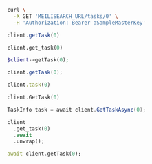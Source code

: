 <CodeGroup>

```bash cURL
curl \
  -X GET 'MEILISEARCH_URL/tasks/0' \
  -H 'Authorization: Bearer aSampleMasterKey'
```

```javascript JS
client.getTask(0)
```

```python Python
client.get_task(0)
```

```php PHP
$client->getTask(0);
```

```java Java
client.getTask(0);
```

```ruby Ruby
client.task(0)
```

```go Go
client.GetTask(0)
```

```csharp C#
TaskInfo task = await client.GetTaskAsync(0);
```

```rust Rust
client
  .get_task(0)
  .await
  .unwrap();
```

```dart Dart
await client.getTask(0);
```
</CodeGroup>